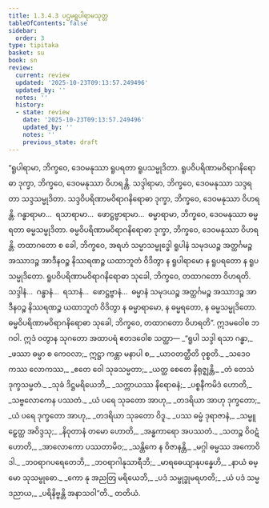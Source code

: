 ```yaml
---
title: 1.3.4.3 ပဌမရူပါရာမသုတ္တ
tableOfContents: false
sidebar:
  order: 3
type: tipitaka
basket: su
book: sn
review:
  current: review
  updated: '2025-10-23T09:13:57.249496'
  updated_by: ''
  notes: ''
  history:
  - state: review
    date: '2025-10-23T09:13:57.249496'
    updated_by: ''
    notes: ''
    previous_state: draft
---
```



<ReviewStatus review={frontmatter.review} showDetails={true} />

<HypothesisAnnotation frontmatter={frontmatter} />

<DynamicBreadcrumb />

<Division number="136" book="sn" e="ch" v="18" p="299">

<Paragraph number="779" book="sn">
“ရူပါရာမာ, ဘိက္ခဝေ, ဒေဝမနုဿာ ရူပရတာ ရူပသမ္မုဒိတာ. ရူပဝိပရိဏာမဝိရာဂနိရောဓာ ဒုက္ခာ, ဘိက္ခဝေ, ဒေဝမနုဿာ ဝိဟရန္တိ. သဒ္ဒါရာမာ, ဘိက္ခဝေ, ဒေဝမနုဿာ သဒ္ဒရတာ သဒ္ဒသမ္မုဒိတာ. သဒ္ဒဝိပရိဏာမဝိရာဂနိရောဓာ ဒုက္ခာ, ဘိက္ခဝေ, ဒေဝမနုဿာ ဝိဟရန္တိ. ဂန္ဓာရာမာ…  ရသာရာမာ…  ဖောဋ္ဌဗ္ဗာရာမာ…  ဓမ္မာရာမာ, ဘိက္ခဝေ, ဒေဝမနုဿာ ဓမ္မရတာ ဓမ္မသမ္မုဒိတာ. ဓမ္မဝိပရိဏာမဝိရာဂနိရောဓာ ဒုက္ခာ, ဘိက္ခဝေ, ဒေဝမနုဿာ ဝိဟရန္တိ. တထာဂတော စ ခေါ, ဘိက္ခဝေ, အရဟံ သမ္မာသမ္ဗုဒ္ဓေါ ရူပါနံ သမုဒယဉ္စ အတ္ထင်္ဂမဉ္စ အဿာဒဉ္စ အာဒီနဝဉ္စ နိဿရဏဉ္စ ယထာဘူတံ ဝိဒိတွာ န ရူပါရာမော န ရူပရတော န ရူပသမ္မုဒိတော. ရူပဝိပရိဏာမဝိရာဂနိရောဓာ သုခေါ, ဘိက္ခဝေ, တထာဂတော ဝိဟရတိ. သဒ္ဒါနံ…  ဂန္ဓာနံ…  ရသာနံ…  ဖောဋ္ဌဗ္ဗာနံ…  ဓမ္မာနံ သမုဒယဉ္စ အတ္ထင်္ဂမဉ္စ အဿာဒဉ္စ အာဒီနဝဉ္စ နိဿရဏဉ္စ ယထာဘူတံ ဝိဒိတွာ န ဓမ္မာရာမော, န ဓမ္မရတော, န ဓမ္မသမ္မုဒိတော. ဓမ္မဝိပရိဏာမဝိရာဂနိရောဓာ သုခေါ, ဘိက္ခဝေ, တထာဂတော ဝိဟရတိ”. ဣဒမဝေါစ ဘဂဝါ. ဣဒံ ဝတွာန သုဂတော အထာပရံ ဧတဒဝေါစ သတ္ထာ—
</Paragraph>

<Paragraph number="780" type="verses" book="sn">
_“ရူပါ သဒ္ဒါ ရသာ ဂန္ဓာ,_  
_ဖဿာ ဓမ္မာ စ ကေဝလာ;_  
ဣဋ္ဌာ ကန္တာ မနာပါ စ,_  
_ယာဝတတ္ထီတိ ဝုစ္စတိ._  

</Paragraph>

<Paragraph number="781" type="verses" book="sn">
_သဒေဝကဿ လောကဿ,_  
_ဧတေ ဝေါ သုခသမ္မတာ;_  
_ယတ္ထ စေတေ နိရုဇ္ဈန္တိ,_  
_တံ တေသံ ဒုက္ခသမ္မတံ._  

</Paragraph>

<Paragraph number="782" type="verses" book="sn">
_သုခံ ဒိဋ္ဌမရိယေဘိ,_  
_သက္ကာယဿ နိရောဓနံ;_  
_ပစ္စနီကမိဒံ ဟောတိ,_  
_သဗ္ဗလောကေန ပဿတံ._  

</Paragraph>

<Paragraph number="783" type="verses" book="sn">
_ယံ ပရေ သုခတော အာဟု,_  
_တဒရိယာ အာဟု ဒုက္ခတော;_  
_ယံ ပရေ ဒုက္ခတော အာဟု,_  
_တဒရိယာ သုခတော ဝိဒူ._  

</Paragraph>

<Paragraph number="784" type="verses" book="sn">
_ပဿ ဓမ္မံ ဒုရာဇာနံ,_  
_သမ္မူဠှေတ္ထ အဝိဒ္ဒသု;_  
_နိဝုတာနံ တမော ဟောတိ,_  
_အန္ဓကာရော အပဿတံ._  

</Paragraph>

<Paragraph number="785" type="verses" book="sn">
_သတဉ္စ ဝိဝဋံ ဟောတိ,_  
_အာလောကော ပဿတာမိဝ;_  
_သန္တိကေ န ဝိဇာနန္တိ,_  
_မဂ္ဂါ ဓမ္မဿ အကောဝိဒါ._  

</Paragraph>

<Paragraph number="786" type="verses" book="sn">
_ဘဝရာဂပရေတေဘိ,_  
_ဘဝရာဂါနုသာရီဘိ;_  
_မာရဓေယျာနုပန္နေဟိ,_  
_နာယံ ဓမ္မော သုသမ္ဗုဓော._  

</Paragraph>

<Paragraph number="787" type="verses" book="sn">
_ကော နု အညတြ မရိယေဘိ,_  
_ပဒံ သမ္ဗုဒ္ဓုမရဟတိ;_  
_ယံ ပဒံ သမ္မဒညာယ,_  
_ပရိနိဗ္ဗန္တိ အနာသဝါ”တိ._  


</Paragraph>
</Division>

<Paragraph number="788" type="center" book="sn">
တတိယံ.
</Paragraph>